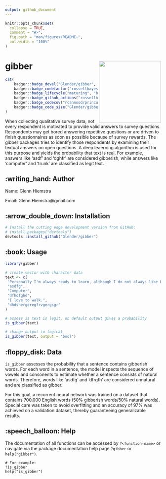 ```yaml
---
output: github_document
---
```


<!-- README.md is generated from README.Rmd. Please edit that file -->

```r
knitr::opts_chunk$set(
  collapse = TRUE,
  comment = "#>",
  fig.path = "man/figures/README-",
  out.width = "100%"
)
```

# gibber <img src="man/figures/logo.jpeg" align="right"  height="200" />

```r
cat(
	badger::badge_devel("Glender/gibber", "purple"),
	badger::badge_codefactor("rossellhayes/ipa"),
	badger::badge_lifecycle("maturing", "blue"),
	badger::badge_github_actions("rossellhayes/ipa"),
	badger::badge_codecov("rcannood/princurve"),
	badger::badge_code_size("Glender/gibber")
)
```

When collecting qualitative survey data, not every respondent is motivated to provide valid answers to survey questions.
Respondents may get bored answering repetitive questions or are driven to finish questionnaires as soon as possible because of survey rewards. The gibber packages tries to identify those respondents by examining their textual answers on open questions. A deep leaerning algorithm is used for this purpose and yields the probability that text is real. For example, answers like 'asdf' and 'dghfr' are considered gibberish, while answers like 'computer' and 'trunk' are classified as legit text.     

## :writing_hand: Author

Name: Glenn Hiemstra

Email: Glenn.Hiemstra@gmail.com

## :arrow_double_down: Installation

```r
# Install the cutting edge development version from GitHub:
# install.packages("devtools")
devtools::install_github("Glender/gibber")
```

## :book: Usage

```r
library(gibber)

# create vector with character data
text <- c(
 "Personally I'm always ready to learn, although I do not always like being taught.",
 "asdfg",
 "Computer",
 "dfhdfghd",
 "I love to walk.",
 "dhdshergeregfrvgergsgr"
)

# assess is text is legit, on default output gives a probability
is_gibber(text)

# change output to logical
is_gibber(text, output = "bool")

```

## :floppy_disk: Data

`is_gibber` assesses the probability that a sentence contains gibberish words. For each word in a sentence, the model inspects the sequence of vowels and consonents to estimate whether a sentence consists of natural words. Therefore, words like 'asdfg' and 'dfrgfh' are considered unnatural and are classified as gibber.

For this goal, a recurrent neural network was trained on a dataset that contains 700.000 English words (50% gibberish words/50% natural words). Special care was taken to avoid overfitting and an accuracy of 97% was achieved on a validation dataset, thereby guaranteeing generalizable results.

## :speech_balloon: Help

The documentation of all functions can be accessed by `?<function-name>` or navigate via the package documentation help page `?gibber` or `help("gibber")`.
```
# For example:
?is_gibber
help("is_gibber")
```



